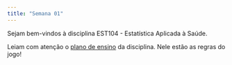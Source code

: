 ```yaml
---
title: "Semana 01"
---
```



Sejam bem-vindos à disciplina EST104 - Estatística Aplicada à Saúde.

Leiam com atenção o [plano de ensino](https://github.com/tiagomartin/est104/blob/master/documentos/Plano_Ensino_EST104_Estatistica%20aplicada%20a%20saude_2024-2.pdf) da disciplina. Nele estão as regras do jogo!